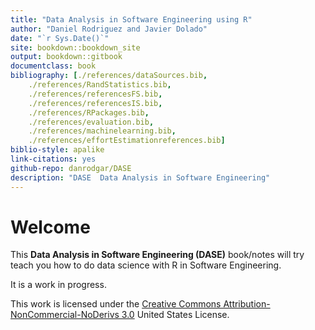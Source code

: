 ```yaml
--- 
title: "Data Analysis in Software Engineering using R"
author: "Daniel Rodriguez and Javier Dolado"
date: "`r Sys.Date()`"
site: bookdown::bookdown_site
output: bookdown::gitbook
documentclass: book
bibliography: [./references/dataSources.bib,
    ./references/RandStatistics.bib,
    ./references/referencesFS.bib,
    ./references/referencesIS.bib,
    ./references/RPackages.bib,
    ./references/evaluation.bib,
    ./references/machinelearning.bib,    
    ./references/effortEstimationreferences.bib]
biblio-style: apalike
link-citations: yes
github-repo: danrodgar/DASE
description: "DASE  Data Analysis in Software Engineering"
---
```


# Welcome {-}

This __Data Analysis in Software Engineering (DASE)__ book/notes will try teach you how to do data science with R in Software Engineering. 

It is a work in progress.

This work is licensed under the [Creative Commons Attribution-NonCommercial-NoDerivs 3.0](http://creativecommons.org/licenses/by-nc-nd/3.0/us/) United States License. 

